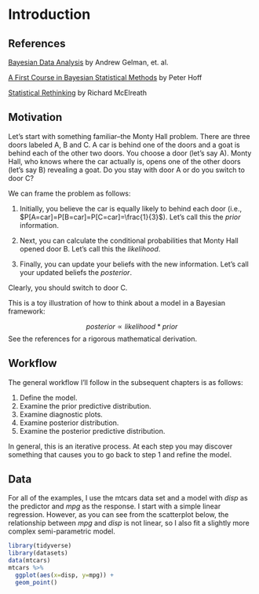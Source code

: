 # Introduction {#intro}

## References

[Bayesian Data Analysis](http://www.stat.columbia.edu/~gelman/book/) by Andrew Gelman, et. al.

[A First Course in Bayesian Statistical Methods](https://pdhoff.github.io/book/) by Peter Hoff

[Statistical Rethinking](https://xcelab.net/rm/statistical-rethinking/) by Richard McElreath

## Motivation

Let's start with something familiar--the Monty Hall problem.  There are three doors labeled A, B and C. A car is behind one of the doors and a goat is behind each of the other two doors. You choose a door (let's say A). Monty Hall, who knows where the car actually is, opens one of the other doors (let's say B) revealing a goat.  Do you stay with door A or do you switch to door C?

We can frame the problem as follows:

1. Initially, you believe the car is equally likely to behind each door (i.e., $P[A=car]=P[B=car]=P[C=car]=\frac{1}{3}$).  Let's call this the _prior_ information.

2. Next, you can calculate the conditional probabilities that Monty Hall opened door B. Let's call this the _likelihood_.

\begin{align*}
  P[B=open | A=car] &= \frac{1}{2}\\
  P[B=open | B=car] &= 0 \\
  P[B=open | C=car] &=1
\end{align*}

3. Finally, you can update your beliefs with the new information.  Let's call your updated beliefs the _posterior_.

\begin{align*}
  P[A=car|B=open] &= \frac{P[B=open|A=car]P[A=car]}{P[B=open]} = \frac{1/2 * 1/3}{1/6 + 0 + 1/3} = \frac{1}{3} \\
  P[B=car|B=open] &= \frac{P[B=open|B=car]P[B=car]}{P[B=open]} = \frac{0 * 1/3}{1/6 + 0 + 1/3} = 0 \\
  P[C=car|B=open] &= \frac{P[B=open|C=car]P[C=car]}{P[B=open]} = \frac{1 * 1/3}{1/6 + 0 + 1/3} = \frac{2}{3}
\end{align*}
  
Clearly, you should switch to door C.  

This is a toy illustration of how to think about a model in a Bayesian framework:

$$posterior \propto likelihood * prior$$
See the references for a rigorous mathematical derivation.

## Workflow

The general workflow I'll follow in the subsequent chapters is as follows:

1. Define the model.
2. Examine the prior predictive distribution.
3. Examine diagnostic plots.
4. Examine posterior distribution.
5. Examine the posterior predictive distribution.

In general, this is an iterative process. At each step you may discover something that causes you to go back to step 1 and refine the model. 

## Data

For all of the examples, I use the mtcars data set and a model with _disp_ as the predictor and _mpg_ as the response. I start with a simple linear regression. However, as you can see from the scatterplot below, the relationship between _mpg_ and _disp_ is not linear, so I also fit a slightly more complex semi-parametric model. 

```r
library(tidyverse)
library(datasets)
data(mtcars)
mtcars %>%
  ggplot(aes(x=disp, y=mpg)) +
  geom_point() 
```


